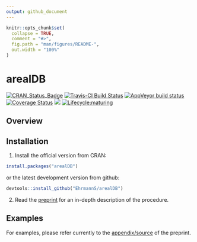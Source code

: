 ```yaml
---
output: github_document
---
```


<!-- README.md is generated from README.Rmd. Please edit that file -->

```r
knitr::opts_chunk$set(
  collapse = TRUE,
  comment = "#>",
  fig.path = "man/figures/README-",
  out.width = "100%"
)
```

# arealDB

[![CRAN\_Status\_Badge](http://www.r-pkg.org/badges/version/arealDB)](https://cran.r-project.org/package=arealDB)
[![Travis-CI Build Status](https://travis-ci.org/EhrmannS/arealDB.svg?branch=master)](https://travis-ci.org/EhrmannS/arealDB)
[![AppVeyor build status](https://ci.appveyor.com/api/projects/status/github/EhrmannS/arealDB?branch=master&svg=true)](https://ci.appveyor.com/project/EhrmannS/arealDB)
[![Coverage Status](https://img.shields.io/codecov/c/github/EhrmannS/arealDB/master.svg)](https://codecov.io/github/EhrmannS/arealDB?branch=master)
[![](http://cranlogs.r-pkg.org/badges/grand-total/arealDB)](https://cran.r-project.org/package=arealDB)
[![Lifecycle:maturing](https://img.shields.io/badge/lifecycle-maturing-blue.svg)](https://www.tidyverse.org/lifecycle/#maturing)

## Overview

## Installation

1) Install the official version from CRAN:

```r
install.packages("arealDB")
```

or the latest development version from github:

```r
devtools::install_github("EhrmannS/arealDB")
```

2) Read the [preprint](https://arxiv.org/abs/1909.06610) for an in-depth description of the procedure.


## Examples

For examples, please refer currently to the [appendix/source](https://arxiv.org/format/1909.06610) of the preprint.
